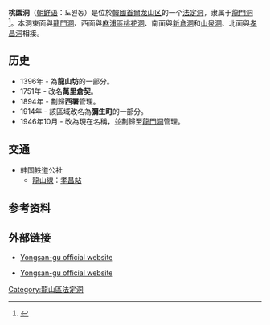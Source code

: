 {{Infobox Korean settlement
| title=桃園洞
| img= 
| imgwidth= 
| imgcaption=
| hangul=도원동
| hanja=桃園洞
| rr=Dowon-dong
| mr=Towŏn-tong
| area_km2=
| pop=
| popnote=
| popyear=
| popden_km2= 
| popdennote=
| divs=
| map=
| mapcaption=
}}
'''桃園洞'''（[[朝鲜语|朝鲜语]]：도원동）是位於[[大韓民國|韓國]][[首爾|首爾]][[龙山区_(首尔)|龙山区]]的一个[[法定洞|法定洞]]，隶属于[[龍門洞|龍門洞]]<ref name="encyber">{{cite web |url=http://www.encyber.com/search_w/ctdetail.php?masterno=763887&contentno=763887 |title=도원동 (Dowon-dong 桃園洞) |publisher=Doosan Encyclopedia |accessdate=2008-04-21 |language=ko }}{{dead link|date=2018年1月 |bot=InternetArchiveBot |fix-attempted=yes }}</ref>。本洞東面與[[龍門洞|龍門洞]]、西面與[[麻浦區|麻浦區]][[桃花洞|桃花洞]]、南面與[[新倉洞|新倉洞]]和[[山泉洞|山泉洞]]、北面與[[孝昌洞|孝昌洞]]相接。

==历史==
*1396年 - 為'''龍山坊'''的一部分。
*1751年 - 改名'''萬里倉契'''。
*1894年 - 劃歸'''西署'''管理。
*1914年 - 該區域改名為'''彌生町'''的一部分。
*1946年10月 - 改為現在名稱，並劃歸至[[龍門洞|龍門洞]]管理。

==交通==
*韩国铁道公社
**[[龍山線|龍山線]]：[[孝昌站|孝昌站]]

==参考资料==
{{Reflist}}

==外部链接==
*{{en}} [https://web.archive.org/web/20070928234341/http://yongsan.go.kr/eng/ Yongsan-gu official website]
*{{ko}} [http://yongsan.go.kr/ Yongsan-gu official website]

{{首尔特别市龙山区}}

[[Category:龍山區法定洞|Category:龍山區法定洞]]